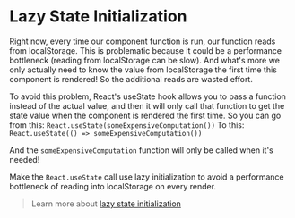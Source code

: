 # Lazy State Initialization

Right now, every time our component function is run, our function reads from
localStorage. This is problematic because it could be a performance bottleneck
(reading from localStorage can be slow). And what's more we only actually need
to know the value from localStorage the first time this component is rendered!
So the additional reads are wasted effort.

To avoid this problem, React's useState hook allows you to pass a function
instead of the actual value, and then it will only call that function to get the
state value when the component is rendered the first time. So you can go from
this: `React.useState(someExpensiveComputation())` To this:
`React.useState(() => someExpensiveComputation())`

And the `someExpensiveComputation` function will only be called when it's
needed!

Make the `React.useState` call use lazy initialization to avoid a performance
bottleneck of reading into localStorage on every render.

> Learn more about
> [lazy state initialization](https://kentcdodds.com/blog/use-state-lazy-initialization-and-function-updates)


